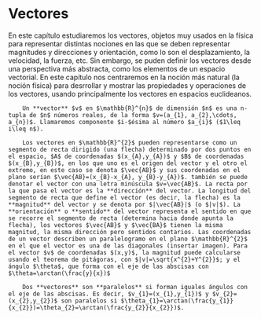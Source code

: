 # Vectores

En este capítulo estudiaremos los vectores, objetos muy usados en la física para representar distintas nociones en las que se deben representar magnitudes y direcciones y orientación, como lo son el desplazamiento, la velocidad, la fuerza, etc.  Sin embargo, se puden definir los vectores desde una perspectiva más abstracta, como los elementos de un espacio vectorial. En este capítulo nos centraremos en la noción más natural (la noción física) para desrrollar y mostrar las propiedades y operaciones de los vectores, usando principalmente los vectores en espacios euclideanos.

```definition
	Un **vector** $v$ en $\mathbb{R}^{n}$ de dimensión $n$ es una n-tupla de $n$ números reales, de la forma $v=(a_{1}, a_{2},\cdots, a_{n})$. Llamaremos componente $i-$ésima al número $a_{i}$ ($1\leq i\leq n$).
```

```remark
	Los vectores en $\mathbb{R}^{2}$ pueden representarse como un segmento de recta dirigido (una flecha) determinado por dos puntos en el espacio, $A$ de coordenadas $(x_{A},y_{A})$ y $B$ de coordenadas $(x_{B},y_{B})$, en los que uno es el origen del vector y el otro el extremo, en este caso se denota $\vec{AB}$ y sus coordenadas en el plano serían $\vec{AB}=(x_{B}-x_{A}, y_{B}-y_{A})$. también se puede denotar el vector con una letra minúscula $v=\vec{AB}$. La recta por la que pasa el vector es la **dirección** del vector. La longitud del segmento de recta que define el vector (es decir, la flecha) es la **magnitud** del vector y se denota por $|\vec{AB}|$ (o $|v|$). La **orientación** o **sentido** del vector representa el sentido en que se recorre el segmento de recta (determina hacia donde apunta la flecha), los vectores $\vec{AB}$ y $\vec{BA}$ tienen la misma magnitud, la misma dirección pero sentidos contarios. Las coordenadas de un vector describen un paralelogramo en el plano $\mathbb{R}^{2}$ en el que el vector es una de las diagonales (insertar imagen). Para el vector $v$ de coordenadas $(x,y)$, la magnitud puede calcularse usando el teorema de pitágoras, con $|v|=\sqrt{x^{2}+Y^{2}}$; y el ángulo $\theta$, que forma con el eje de las abscisas con $\theta=\arctan(\frac{y}{x})$

```

```definition
	Dos **vectores** son **paralelos** si forman iguales ángulos con el eje de las abscisas. Es decir, $v_{1}=(x_{1},y_{1})$ y $v_{2}=(x_{2},y_{2})$ son paralelos si $\theta_{1}=\arctan(\frac{y_{1}}{x_{2}})=\theta_{2}=\arctan(\frac{y_{2}}{x_{2}})$.

```
